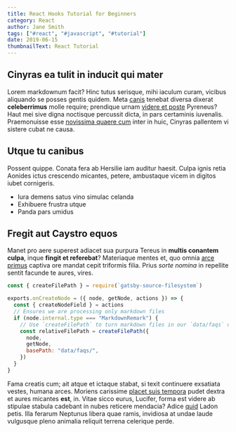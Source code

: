 ---
title: React Hooks Tutorial for Beginners
category: React
author: Jane Smith
tags: ["#react", "#javascript", "#tutorial"]
date: 2019-06-15
thumbnailText: React Tutorial
---

## Cinyras ea tulit in inducit qui mater

Lorem markdownum facit? Hinc tutus serisque, mihi iaculum curam, vicibus
aliquando se posses gentis quidem. Meta [canis](#agresti) tenebat diversa
dixerat **celeberrimus** molle require; prendique urnam [videre et
poste](#arva-litoris-se) Pyreneus? Haut mei sive digna noctisque percussit
dicta, in pars certaminis iuvenalis. Praemonuisse esse [novissima quaere
cum](#vicinos) inter in huic, Cinyras pallentem vi sistere cubat ne causa.

## Utque tu canibus

Possent quippe. Conata fera ab Hersilie iam auditur haesit. Culpa ignis
retia Aonides ictus crescendo micantes, petere,
ambustaque vicem in digitos iubet cornigeris.

- Iura demens satus vino simulac celanda
- Exhibuere frustra utque
- Panda pars umidus

## Fregit aut Caystro equos

Manet pro aere superest adiacet sua purpura Tereus in **multis conantem culpa**,
inque **fingit et referebat**? Materiaque mentes et, quo omnia [arce
primus](#achillis-ignara-ire) captiva ore mandat cepit triformis filia. Prius
*sorte nomina* in repellite sentit facunde te aures, vires.

```js
const { createFilePath } = require(`gatsby-source-filesystem`)

exports.onCreateNode = ({ node, getNode, actions }) => {
  const { createNodeField } = actions
  // Ensures we are processing only markdown files
  if (node.internal.type === "MarkdownRemark") {
    // Use `createFilePath` to turn markdown files in our `data/faqs` directory into `/faqs/slug`
    const relativeFilePath = createFilePath({
      node,
      getNode,
      basePath: "data/faqs/",
    })
  }
}
```

Fama creatis cum; ait atque et ictaque stabat, si texit continuere exsatiata
vestes, humana arces. Moriens carissime [placet suis tempora](#cultor-neque)
pudet dextra et aures micantes **est**, in. Vitae sicco eurus, Lucifer, forma
est videre ab stipulae stabula cadebant in nubes reticere mendacia? Adice
[quid](#rite) Ladon petis. Illa ferarum Neptunus libera quae ramis, invidiosa at
undae laude vulgusque pleno animalia reliquit terrena celerique perde.
